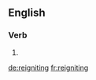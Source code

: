 ==English==

===Verb===
{{head|en}}

# {{present participle of|reignite|lang=en}}

[[de:reigniting]]
[[fr:reigniting]]